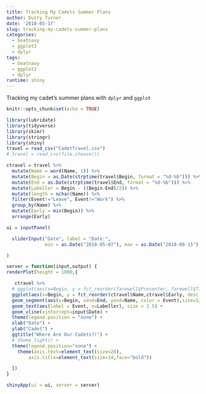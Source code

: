 ```yaml
---
title: Tracking My Cadets Summer Plans
author: Dusty Turner
date: '2018-05-17'
slug: tracking-my-cadets-summer-plans
categories:
  - beatnavy
  - ggplot2
  - dplyr
tags:
  - beatnavy
  - ggplot2
  - dplyr
runtime: shiny
---
```


Tracking my cadet's summer plans with `dplyr` and `ggplot`


```r
knitr::opts_chunk$set(echo = TRUE)
```

```r
library(lubridate)
library(tidyverse)
library(skimr)
library(stringr)
library(shiny)
travel = read_csv("CadetTravel.csv")
# travel = read_csv(file.choose())

ctravel = travel %>%
  mutate(Name = word(Name, 1)) %>%
  mutate(Begin = as.Date(strptime(travel$Begin, format = "%d-%b"))) %>%
  mutate(End = as.Date(strptime(travel$End, format = "%d-%b"))) %>%
  mutate(Labeller = Begin - ((Begin-End)/2)) %>%
  mutate(length = nchar(Name)) %>%
  filter(Event!="Leave", Event!="Work") %>%
  group_by(Name) %>%
  mutate(Early = min(Begin)) %>%
  arrange(Early)


```


```r
ui = inputPanel(

  sliderInput("Date", label = "Date:",
              min = as.Date("2018-05-07"), max = as.Date("2018-08-15"), value = today(), step = 1)

)

server = function(input,output) {
renderPlot(height = 1000,{

   ctravel %>%
  # ggplot(aes(x=Begin, y = fct_reorder(farewell$Presenter, farewell$TimeStart))) +
  ggplot(aes(x=Begin, y = fct_reorder(ctravel$Name,ctravel$Early, desc = TRUE))) +
  geom_segment(aes(x=Begin, xend=End, yend=Name, color = Event),size=12) +
  geom_text(aes(label = Event, x=Labeller), size = 2.5) +
  geom_vline(xintercept=input$Date) +
  theme(legend.position = "none") +
  xlab("Date") +
  ylab("Cadet") +
  ggtitle("Where Are Our Cadets?!") +
  # theme_light() +
  theme(legend.position="none") +
    theme(axis.text=element_text(size=20),
        axis.title=element_text(size=14,face="bold"))

  })
}

shinyApp(ui = ui, server = server)
```


